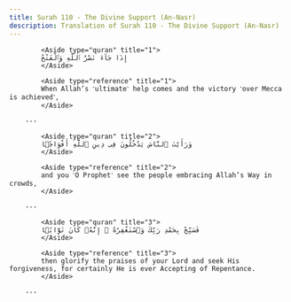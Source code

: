 ```yaml
---
title: Surah 110 - The Divine Support (An-Nasr)
description: Translation of Surah 110 - The Divine Support (An-Nasr)
---
```





            <Aside type="quran" title="1">
            إِذَا جَآءَ نَصْرُ ٱللَّهِ وَٱلْفَتْحُ
            </Aside>

            <Aside type="reference" title="1">
            When Allah’s ˹ultimate˺ help comes and the victory ˹over Mecca is achieved˺,
            </Aside>

        ---
        
            <Aside type="quran" title="2">
            وَرَأَيْتَ ٱلنَّاسَ يَدْخُلُونَ فِى دِينِ ٱللَّهِ أَفْوَاجًۭا
            </Aside>

            <Aside type="reference" title="2">
            and you ˹O Prophet˺ see the people embracing Allah’s Way in crowds,
            </Aside>

        ---
        
            <Aside type="quran" title="3">
            فَسَبِّحْ بِحَمْدِ رَبِّكَ وَٱسْتَغْفِرْهُ ۚ إِنَّهُۥ كَانَ تَوَّابًۢا
            </Aside>

            <Aside type="reference" title="3">
            then glorify the praises of your Lord and seek His forgiveness, for certainly He is ever Accepting of Repentance.
            </Aside>

        ---
        